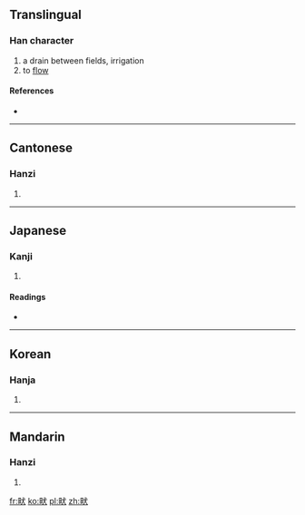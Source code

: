 ==Translingual==

===Han character===
{{Han char|rn=102|rad=田|as=04|sn=9|four=6303<sub>4</sub>|canj=田戈大 (WIK)}}

# a drain between fields, irrigation
# to [[flow]]

====References====
* {{Han ref|kx=0760.200|dkj=21777|dj=1170.130|hdz=42532.010|uh=754E|ud=30030|bh=ACCA|bd=44234}}

----

==Cantonese==

===Hanzi===
{{yue-hanzi|jyut=|y=hyun2}}

# {{defn|Cantonese|sort=田04}}

----

==Japanese==

===Kanji===
{{ja-kanji|grade=|rs=田04}}

# {{defn|Japanese|sort=田04}}

====Readings====
* {{ja-readings|on=[[けん]] (ken), [[てい]] (tei), [[きょう]] (kyō)|kun=[[みぞ]] (mizo)|nanori=}}

----

==Korean==

===Hanja===
{{ko-hanja|hangeul=견|eumhun=|rv=gyeon|mr=kyŏn|y=kyen}}

# {{defn|Korean|sort=田04}}

----

==Mandarin==

===Hanzi===
{{cmn-hanzi|pin=[[quǎn]] ([[quan3]])|wg=ch'üan<sup>3</sup>}}

# {{defn|Mandarin|sort=田04}}

[[fr:畎]]
[[ko:畎]]
[[pl:畎]]
[[zh:畎]]
